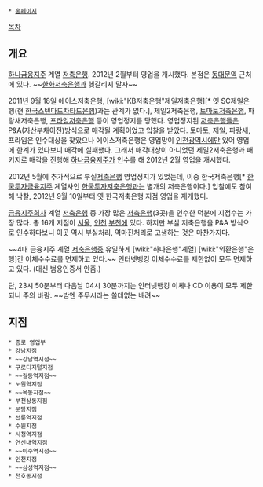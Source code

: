 * [http://www.hanasavings.com/ 홈페이지]
[[목차]]
== 개요 ==
[[하나금융지주]] 계열 [[저축은행]]. 2012년 2월부터 영업을 개시했다. 본점은 [[동대문역]] 근처에 있다. ~~[[한화저축은행]]과 헷갈리지 말자~~

2011년 9월 18일 에이스저축은행, [wiki:"KB저축은행"제일저축은행][* 옛 SC제일은행(현 [[한국스탠다드차타드은행]])과는 관계가 없다.], 제일2저축은행, [[토마토저축은행]], 파랑새저축은행, [[프라임저축은행]] 등이 영업정지를 당했다. 영업정지된 [[저축은행]]들은 P&A(자산부채이전)방식으로 매각될 계획이었고 입찰을 받았다. 토마토, 제일, 파랑새, 프라임은 인수대상을 찾았으나 에이스저축은행은 영업망이 [[인천광역시]]에만 있어 영업에 한계가 있다보니 매각에 실패했다. 그래서 매각대상이 아니었던 제일2저축은행과 패키지로 매각을 진행해 [[하나금융지주]]가 인수를 해 2012년 2월 영업을 개시했다.

2012년 5월에 추가적으로 부실[[저축은행]] 영업정지가 있었는데, 이중 한국저축은행[* [[한국투자금융지주]] 계열사인 [[한국투자저축은행]]과는 별개의 저축은행이다.] 입찰에도 참여해 낙찰, 2012년 9월 10일부터 옛 한국저축은행 지점 영업을 재개했다.

[[금융지주회사]] 계열 [[저축은행]] 중 가장 많은 [[저축은행]](3곳)을 인수한 덕분에 지점수는 가장 많다. 총 16개 지점이 [[서울]], [[인천]] [[부천]]에 있다. 하지만 부실 저축은행을 P&A 방식으로 인수하다보니 이곳 역시 부실처리, 역마진처리로 고생하는 것은 마찬가지다.

~~4대 금융지주 계열 [[저축은행]]중 유일하게 [wiki:"하나은행"계열] [wiki:"외환은행"은행]간 이체수수료를 면제하고 있다.~~
인터넷뱅킹 이체수수료를 제한없이 모두 면제하고 있다. (대신 범용인증서 안줌.)

단, 23시 50분부터 다음날 04시 30분까지는 인터넷뱅킹 이체나 CD 이용이 모두 제한되니 주의 바람.
~~밤엔 주무시라는 쓸데없는 배려~~
== 지점 ==
 * 종로 영업부
 * 강남지점
 * ~~강남역지점~~ 
 * 구로디지털지점
 * ~~길동역지점~~
 * 노원역지점
 * ~~목동지점~~
 * 부천상동지점
 * 분당지점
 * 선릉역지점
 * 수원지점
 * 시청역지점
 * 연신내역지점
 * ~~이수역지점~~
 * 인천지점
 * ~~삼성역지점~~
 * 천호동지점

